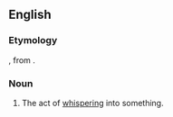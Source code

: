 ==English==

===Etymology===
{{der|en|la|insusurratio}}, from {{m|la|insusurrare||to whisper into}}.

===Noun===
{{en-noun|-}}

# {{lb|en|obsolete}} The act of [[whisper]]ing into something.
#: {{rfquotek|en|Johnson}}